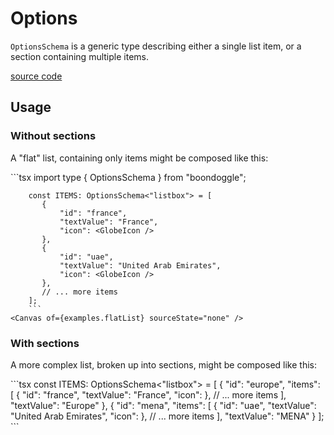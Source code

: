 
<Meta title="Types/Options" />

# Options

`OptionsSchema` is a generic type describing either a single list item, or a section containing multiple items.

[source code](https://github.com/alex-mcgovern/boondoggle/tree/main/src/types/options.ts)

## Usage

### Without sections

A "flat" list, containing only items might be composed like this:

<div class="grid grid-cols-2 gap-4">
        ```tsx
        import type { OptionsSchema } from "boondoggle";
    
        const ITEMS: OptionsSchema<"listbox"> = [
           {
               "id": "france",
               "textValue": "France",
               "icon": <GlobeIcon />
           },
           {
               "id": "uae",
               "textValue": "United Arab Emirates",
               "icon": <GlobeIcon />
           },
           // ... more items
        ];
        ```
    <Canvas of={examples.flatList} sourceState="none" />
</div>

### With sections

A more complex list, broken up into sections, might be composed like this:

<div class="grid grid-cols-2 gap-4">
    ```tsx
    const ITEMS: OptionsSchema<"listbox"> = [
        {
            "id": "europe",
            "items": [
                {
                    "id": "france",
                    "textValue": "France",
                    "icon": <GlobeIcon />
                },
                // ... more items
            ],
            "textValue": "Europe"
        },
        {
            "id": "mena",
            "items": [
                {
                    "id": "uae",
                    "textValue": "United Arab Emirates",
                    "icon": <GlobeIcon />
                },
            // ... more items
            ],
            "textValue": "MENA"
        }
    ];
    ```
    <Canvas of={examples.withSections} sourceState="none" />
</div>